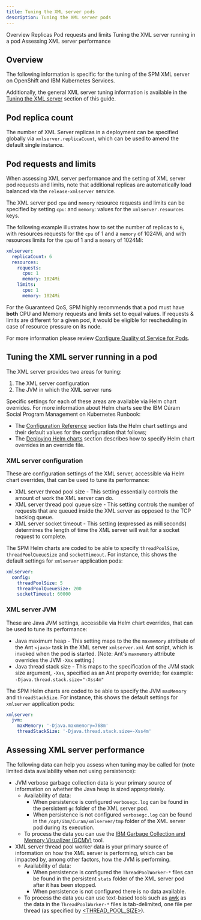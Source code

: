 ```yaml
---
title: Tuning the XML server pods
description: Tuning the XML server pods
---
```


<AnchorLinks small>
  <AnchorLink>Overview</AnchorLink>
  <AnchorLink>Replicas</AnchorLink>
  <AnchorLink>Pod requests and limits</AnchorLink>
  <AnchorLink>Tuning the XML server running in a pod</AnchorLink>
  <AnchorLink>Assessing XML server performance</AnchorLink>
</AnchorLinks>

## Overview

The following information is specific for the tuning of the SPM XML server on OpenShift and IBM Kubernetes Services.

Additionally, the general XML server tuning information is available in the [Tuning the XML server](/common_task/xmlservertuning) section of this guide.

## Pod replica count

The number of XML Server replicas in a deployment can be specified globally via `xmlserver.replicaCount`, which can be used to amend the default single instance.

## Pod requests and limits

When assessing XML server performance and the setting of XML server pod requests and limits, note that additional replicas are automatically load balanced via the `release-xmlserver` service.

The XML server pod `cpu` and `memory` resource requests and limits can be specified by setting `cpu`: and `memory`: values for the `xmlserver.resources` keys.

The following example illustrates how to set the number of replicas to `6`, with resources requests for the `cpu` of 1 and a `memory` of 1024Mi, and with resources limits for the `cpu` of 1 and a `memory` of 1024Mi:

```yaml
xmlserver:
  replicaCount: 6
  resources:
    requests:
      cpu: 1
      memory: 1024Mi
    limits:
      cpu: 1
      memory: 1024Mi
```

<InlineNotification kind="warning">

For the Guaranteed QoS, SPM highly recommends that a pod must have **both** CPU and Memory requests and limits set to equal values. If requests & limits are different for a given pod, it would be eligible for rescheduling in case of resource pressure on its node.

For more information please review [Configure Quality of Service for Pods](https://kubernetes.io/docs/tasks/configure-pod-container/quality-service-pod/#create-a-pod-that-gets-assigned-a-qos-class-of-guaranteed).

</InlineNotification>

## Tuning the XML server running in a pod

The XML server provides two areas for tuning:

1. The XML server configuration
1. The JVM in which the XML server runs

Specific settings for each of these areas are available via Helm chart overrides.  For more information about Helm charts see the IBM Cúram Social Program Management on Kubernetes Runbook:

* The [Configuration Reference](https://ibm.github.io/spm-kubernetes/deployment/config-reference/#xml-server) section lists the Helm chart settings and their default values for the configuration that follows;
* The [Deploying Helm charts](https://ibm.github.io/spm-kubernetes/deployment/hc_deployment/) section describes how to specify Helm chart overrides in an override file.

### XML server configuration

These are configuration settings of the XML server, accessible via Helm chart overrides, that can be used to tune its performance:

* XML server thread pool size - This setting essentially controls the amount of work the XML server can do.
* XML server thread pool queue size - This setting controls the number of requests that are queued inside the XML server as opposed to the TCP backlog queue.
* XML server socket timeout - This setting (expressed as milliseconds) determines the length of time the XML server will wait for a socket request to complete.

The SPM Helm charts are coded to be able to specify `threadPoolSize`, `threadPoolQueueSize` and `socketTimeout`. For instance, this shows the default settings for `xmlserver` application pods:

```yaml
xmlserver:
  config:
    threadPoolSize: 5
    threadPoolQueueSize: 200
    socketTimeout: 60000
```

### XML server JVM

These are Java JVM settings, accessbile via Helm chart overrides, that can be used to tune its performance:

* Java maximum heap - This setting maps to the the `maxmemory` attribute of the Ant `<java>` task in the XML server `xmlserver.xml` Ant script, which is invoked when the pod is started. (Note: Ant's `maxmemory` attribute overrides the JVM `-Xmx` setting.)
* Java thread stack size - This maps to  the specification of the JVM stack size argument, `-Xss`, specified as an Ant property override; for example: `-Djava.thread.stack.size="-Xss4m"`

The SPM Helm charts are coded to be able to specify the JVM `maxMemory` and `threadStackSize`. For instance, this shows the default settings for `xmlserver` application pods:

```yaml
xmlserver:
  jvm:
    maxMemory: '-Djava.maxmemory=768m'
    threadStackSize: '-Djava.thread.stack.size=-Xss4m'
```

## Assessing XML server performance

The following data can help you assess when tuning may be called for (note limited data availability when not using persistence):

* JVM verbose garbage collection data is your primary source of information on whether the Java heap is sized appropriately.
  * Availability of data:
    * When persistence is configured `verbosegc.log` can be found in the persistent `gc` folder of the XML server pod.
    * When persistence is not configured `verbosegc.log` can be found in the `/opt/ibm/Curam/xmlserver/tmp` folder of the XML server pod during its execution.
  * To process the data you can use the
    [IBM Garbage Collection and Memory Visualizer (GCMV)](https://www.ibm.com/support/pages/garbage-collection-and-memory-visualizer-gcmv-2701-ibm-support-assistant-team-server) tool.
* XML server thread pool worker data is your primary source of information on how the XML server is performing, which can be impacted by, among other factors, how the JVM is performing.
  * Availability of data:
    * When persistence is configured the `ThreadPoolWorker-*` files can be found in the persistent `stats` folder of the XML server pod after it has been stopped.
    * When persistence is not configured there is no data available.
  * To process the data you can use text-based tools such as [awk](https://en.wikipedia.org/wiki/AWK) as the data in the `ThreadPoolWorker-*` files
    is tab-delimited, one file per thread (as specified by [<THREAD_POOL_SIZE>](/common_task/xmlservertuning#tuning-and-configuration-changes)).
